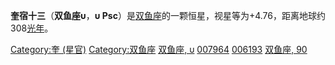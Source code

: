{{Starbox begin
| name = 奎宿十三
}}
{{Starbox observe
| epoch = [[J2000.0|J2000.0]]
| constell = [[双鱼座|双鱼座]]
| 星官 = [[:Category:奎_(星官)|奎]] （[[奎宿|奎宿]]）
| ra = {{RA| +1| 19| 27.98}}
| dec = {{DEC| 27| 15| 50.71}}
| appmag_v = 4.76
}}
{{Starbox character
| class =  A3V
| b-v =  +0.03
| u-b =  +0.10
| variable = 
}}
{{Starbox astrometry
| radial_v =  8.0
| prop_mo_ra = 22.98
| prop_mo_dec = -11.12
| parallax = 10.59
| p_error = 0.25
| absmag_v = -0.12
}}
{{Starbox catalog
| names = Upsilon Piscium, 90 Piscium, [[HR星表|HR]] 383, [[Bonner_Durchmusterung|BD]]+26°220, [[HD星表|HD]] 7964, [[SAO星表|SAO]] 74637, [[依巴谷星表|HIP]] 6193, GC 1591
}}
{{Starbox reference |Simbad=upsilon+Psc }}
{{Starbox end}}

'''奎宿十三'''（'''双鱼座υ'''，'''υ Psc'''）是[[双鱼座|双鱼座]]的一颗恒星，视星等为+4.76，距离地球约308[[光年|光年]]。
{{stars of Pisces}}
{{星官|奎宿|16|23}}
[[Category:奎_(星官)|Category:奎 (星官)]]
[[Category:双鱼座|Category:双鱼座]]
[[Category:拜耳天体|双鱼座, υ]]
[[Category:HD和HDE天體|007964]]
[[Category:HIP天體|006193]]
[[Category:佛氏天體|双鱼座, 90]]